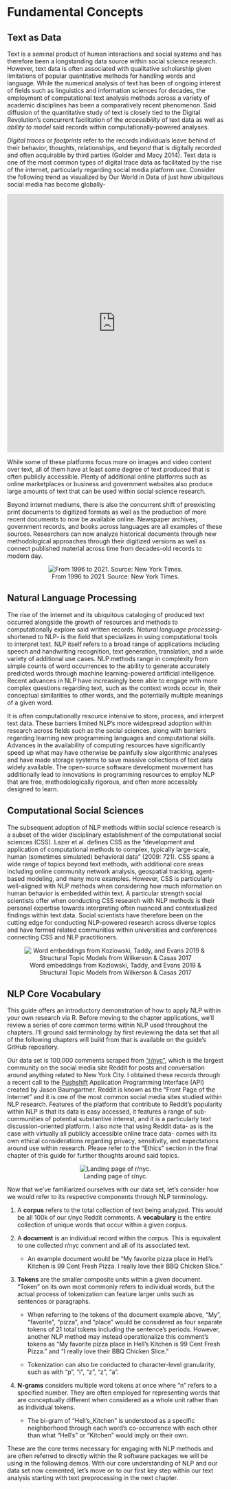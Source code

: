 # Fundamental Concepts {#intro}

## Text as Data

Text is a seminal product of human interactions and social systems and has therefore been a longstanding data source within social science research. However, text data is often associated with qualitative scholarship given limitations of popular quantitative methods for handling words and language. While the numerical analysis of text has been of ongoing interest of fields such as linguistics and information sciences for decades, the employment of computational text analysis methods across a variety of academic disciplines has been a comparatively recent phenomenon. Said diffusion of the quantitative study of text is closely tied to the Digital Revolution’s concurrent facilitation of the *accessibility* of text data as well as *ability to model* said records within computationally-powered analyses. 

*Digital traces* or *footprints* refer to the records individuals leave behind of their behavior, thoughts, relationships, and beyond that is digitally recorded and often acquirable by third parties (Golder and Macy 2014). Text data is one of the most common types of digital trace data as facilitated by the rise of the internet, particularly regarding social media platform use. Consider the following trend as visualized by Our World in Data of just how ubiquitous social media has become globally- 

<iframe src="https://ourworldindata.org/grapher/users-by-social-media-platform?time=2004..2018&country=Facebook~Instagram~MySpace~Pinterest~Reddit~Snapchat~TikTok~Tumblr~Twitter~WeChat~Whatsapp~YouTube" loading="lazy" style="width: 100%; height: 600px; border: 0px none;"></iframe>

While some of these platforms focus more on images and video content over text, all of them have at least some degree of text produced that is often publicly accessible. Plenty of additional online platforms such as online marketplaces or business and government websites also produce large amounts of text that can be used within social science research. 

Beyond internet mediums, there is also the concurrent shift of preexisting print documents to digitized formats as well as the production of more recent documents to now be available online. Newspaper archives, government records, and books across languages are all examples of these sources. Researchers can now analyze historical documents through new methodological approaches through their digitized versions as well as connect published material across time from decades-old records to modern day. 

<center>

![From 1996 to 2021. Source: New York Times.](images/ny_times.png)

</center>

## Natural Language Processing

The rise of the internet and its ubiquitous cataloging of produced text occurred alongside the growth of resources and methods to computationally explore said written records. *Natural language processing*- shortened to NLP- is the field that specializes in using computational tools to interpret text. NLP itself refers to a broad range of applications including speech and handwriting recognition, text generation, translation, and a wide variety of additional use cases. NLP methods range in complexity from simple counts of word occurrences to the ability to generate accurately predicted words through machine learning-powered artificial intelligence. Recent advances in NLP have increasingly been able to engage with more complex questions regarding text, such as the context words occur in, their conceptual similarities to other words, and the potentially multiple meanings of a given word. 

It is often computationally resource intensive to store, process, and interpret text data. These barriers limited NLP's more widespread adoption within research across fields such as the social sciences, along with barriers regarding learning new programming languages and computational skills. Advances in the availability of computing resources have significantly speed up what may have otherwise be painfully slow algorithmic analyses and have made storage systems to save massive collections of text data widely available. The open-source software development movement has additionally lead to innovations in programming resources to employ NLP that are free, methodologically rigorous, and often more accessibly designed to learn. 

## Computational Social Sciences

The subsequent adoption of NLP methods within social science research is a subset of the wider disciplinary establishment of the computational social sciences (CSS). Lazer et al. defines CSS as the “development and application of computational methods to complex, typically large-scale, human (sometimes simulated) behavioral data” (2009: 721). CSS spans a wide range of topics beyond text methods, with additional core areas including online community network analysis, geospatial tracking, agent-based modeling, and many more examples. However, CSS is particularly well-aligned with NLP methods when considering how much information on human behavior is embedded within text. A particular strength social scientists offer when conducting CSS research with NLP methods is their personal expertise towards interpreting often nuanced and contextualized findings within text data. Social scientists have therefore been on the cutting edge for conducting NLP-powered research across diverse topics and have formed related communities within universities and conferences connecting CSS and NLP practitioners. 

<center>

![Word embeddings from Kozlowski, Taddy, and Evans 2019 & Structural Topic Models from Wilkerson & Casas 2017](images/css.png)

</center>

## NLP Core Vocabulary

This guide offers an introductory demonstration of how to apply NLP within your own research via R. Before moving to the chapter applications, we'll review a series of core common terms within NLP used throughout the chapters. I’ll ground said terminology by first reviewing the data set that all of the following chapters will build from that is available on the guide’s GitHub repository. 

Our data set is 100,000 comments scraped from [“r/nyc”](https://www.reddit.com/r/nyc/), which is the largest community on the social media site Reddit for posts and conversation around anything related to New York City. I obtained these records through a recent call to the [Pushshift](https://github.com/pushshift/api) Application Programming Interface (API) created by Jason Baumgartner. Reddit is known as the “Front Page of the Internet” and it is one of the most common social media sites studied within NLP research. Features of the platform that contribute to Reddit’s popularity within NLP is that its data is easy accessed, it features a range of sub-communities of potential substantive interest, and it is a particularly text discussion-oriented platform. I also note that using Reddit data- as is the case with virtually all publicly accessible online trace data- comes with its own ethical considerations regarding privacy, sensitivity, and expectations around use within research. Please refer to the "Ethics" section in the final chapter of this guide for further thoughts around said topics.  

<center>

![Landing page of r/nyc.](images/nyc.png)

</center>

Now that we’ve familiarized ourselves with our data set, let’s consider how we would refer to its respective components through NLP terminology. 

1.	A **corpus** refers to the total collection of text being analyzed. This would be all 100k of our r/nyc Reddit comments. A **vocabulary** is the entire collection of unique words that occur within a given corpus. 

2.	A **document** is an individual record within the corpus. This is equivalent to one collected r/nyc comment and all of its associated text. 

    +	An example document would be “My favorite pizza place in Hell’s Kitchen is 99 Cent Fresh Pizza. I really love their BBQ Chicken Slice.”
    
3.	**Tokens** are the smaller composite units within a given document. “Token” on its own most commonly refers to individual words, but the actual process of tokenization can feature larger units such as sentences or paragraphs. 

    +	When referring to the tokens of the document example above, “My”, “favorite”, “pizza”, and “place” would be considered as four separate tokens of 21 total tokens including the sentence’s periods. However, another NLP method may instead operationalize this comment’s tokens as “My favorite pizza place in Hell’s Kitchen is 99 Cent Fresh Pizza.” and “I really love their BBQ Chicken Slice.” 
    
    +	Tokenization can also be conducted to character-level granularity, such as with “p”, “i”, “z”, “z”, “a”. 

4.	**N-grams** considers multiple word tokens at once where “n” refers to a specified number. They are often employed for representing words that are conceptually different when considered as a whole unit rather than as individual tokens.

    +	The bi-gram of “Hell’s_Kitchen” is understood as a specific neighborhood through each word’s co-occurrence with each other than what “Hell’s” or “Kitchen” would imply on their own. 


These are the core terms necessary for engaging with NLP methods and are often referred to directly within the R software packages we will be using in the following demos. With our core understanding of NLP and our data set now cemented, let’s move on to our first key step within our text analysis starting with text preprocessing in the next chapter. 

 

